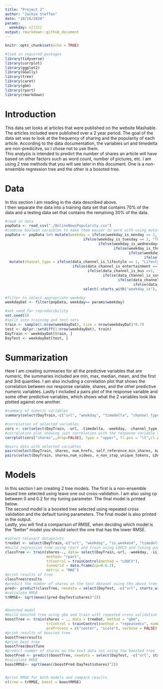 ```yaml
---
title: "Project 2"
author: "Jackie Steffan"
date: "10/16/2020"
params:
  weekday: x[[2]]
output: rmarkdown::github_document
---
```


```r
knitr::opts_chunk$set(echo = TRUE)
```

```r
#load in required packages
library(tidyverse)
library(corrplot)
library(ggplot2)
library(GGally)
library(tree)
library(caret)
library(gbm)
library(rpart)
library(rmarkdown)
```


# Introduction

This data set looks at articles that were published on the website Mashable. The articles included were published over a 2 year period. The goal of the data set was to look at the frequency of sharing and the popularity of each article. According to the data documentation, the variables url and timedelta are non-predicitve, so I chose not to use them.  
This analysis is intended to predict the number of shares an article will have based on other factors such as word count, number of pictures, etc. I am using 2 tree methods that you will see later in this document. One is a non-ensemble regression tree and the other is a bosoted tree.  

# Data

In this section I am reading in the data described above.  
I then separate the data into a training data set that contains 70% of the data and a testing data set that contains the remaining 30% of the data.   
```r
#read in data
popData <- read_csv("./OnlineNewsPopularity.csv")
#combine boolean varaibles to make them easier to work with using mutate
popData <- popData %>% mutate(weekday = ifelse(weekday_is_monday == 1, "Monday", 
                                    ifelse(weekday_is_tuesday == 1, "Tuesday",
                                           ifelse(weekday_is_wednesday==1, "Wednesday",
                                                  ifelse(weekday_is_thursday==1, "Thursday",
                                                         ifelse(weekday_is_friday==1, "Friday",
                                                                ifelse(weekday_is_saturday==1, "Saturday", "Sunday"))))))) %>%
  mutate(channel_type = ifelse(data_channel_is_lifestyle == 1, "Lifestyle",
                               ifelse(data_channel_is_entertainment ==1, "Entertainment",
                                      ifelse(data_channel_is_bus ==1, "Business",
                                             ifelse(data_channel_is_socmed ==1, "Social Media",
                                                    ifelse(data_channel_is_tech == 1, "Tech",
                                                           ifelse(data_channel_is_world ==1, "World", "Other"))))))) %>%
                                    select(-starts_with("weekday_is"), -starts_with("data_channel"))

#filter to select appropriate weekday
weekdayDat <- filter(popData, weekday== params$weekday)

#set seed for reproducibility
set.seed(5)
#split into training and test sets
train <- sample(1:nrow(weekdayDat), size = nrow(weekdayDat)*0.7)
test <- dplyr::setdiff(1:nrow(weekdayDat), train)
DayTrain <- weekdayDat[train, ]
DayTest <- weekdayDat[test, ]
```

# Summarization
Here I am creating summaries for all the predictive variables that are numeric, the summaries included are min, max, median, mean, and the first and 3rd quantiles. I am also including a correlation plot that shows the correlation between our response variable, shares, and the other predictive numeric variables. Lastly I included a pairs plot of the response variable and some other predictive variables, which shows what the 2 variables look like plotted against one another.  

```r
#summary of numeric variables
summary(select(DayTrain,-c("url", "weekday", "timedelta", "channel_type", "is_weekend")))

#correlation of selected variables
cors <- cor(select(DayTrain, -url, -timedelta, -weekday, -channel_type, -is_weekend))
#correlation plot showing just correlation with the response variable shares
corrplot(cors["shares",,drop=FALSE], type = "upper", tl.pos = "lt",cl.pos = "n")

#pairs data with selected variables
pairs(select(DayTrain, shares, num_hrefs, self_reference_min_shares, kw_max_min, self_reference_avg_sharess, kw_avg_avg, kw_avg_min, average_token_length, global_sentiment_polarity))
pairs(select(DayTrain, shares,num_videos, n_non_stop_unique_tokens, LDA_00, LDA_03, LDA_01, LDA_04, min_negative_polarity, n_unique_tokens))
```

# Models
In this section I am creating 2 tree models. The first is a non-ensemble based tree selected using leave one out cross-validation. I am also using cp between 0 and 0.2 for my tuning parameter. The final model is printed below.  
The second model is a boosted tree selected using repeated cross validation and the default tuning parameters. The final model is also printed in the output.  
Lastly, you will find a comparison of RMSE, when deciding which model is the "better" model you should select the one that has the lower RMSE.  
```r
#select relevant datapoints
treeDat <- select(DayTrain,-c("url", "weekday", "is_weekend", "timedelta"))
#build regression tree using rpart and train using LOOCV and tuning parameter cp
classTree <- train(shares~., data= select(DayTrain,-url, -weekday, -is_weekend, -timedelta), 
                   method= "rpart",
                   trControl = trainControl(method = "LOOCV"),
                   tuneGrid = data.frame(cp=0:0.2),
                   metric = "MAE")
#print results of tree
classTree$results
#predict the number of shares on the test dataset using the above tree
pred<- predict(classTree, newdata = select(DayTest, -c("url", starts_with("weekday_is"), "is_weekend")))
#calculate RMSE
trRMSE<- sqrt(mean((pred-DayTest$shares)^2))


#boosted model
#build boosted tree using gbm and train with repeated cross validation and default tuning parameters.
boostTree <- train(shares ~ ., data = treeDat, method = "gbm",
                   trControl = trainControl(method = "repeatedcv", number = 10, repeats = 5),
                   preProcess = c("center", "scale"), verbose = FALSE)
#print results of boosted tree
boostTree$results
#print best tree
boostTree$bestTune
#predict number of shares on the test data set using the boosted tree
boostPred <- predict(boostTree, newdata = select(DayTest, -c("url", starts_with("weekday_is"), "is_weekend")), n.trees = 5000)
#calculate RMSE
boostRMSE<- sqrt(mean((boostPred-DayTest$shares)^2))


#print RMSE for both models and compare results.
c(tree = trRMSE, boost = boostRMSE)
```

